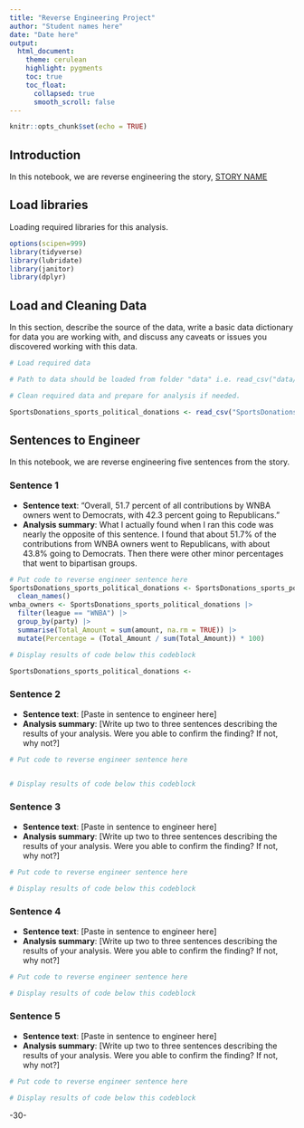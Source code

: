 ```yaml
---
title: "Reverse Engineering Project"
author: "Student names here"
date: "Date here"
output:
  html_document:
    theme: cerulean
    highlight: pygments
    toc: true
    toc_float:
      collapsed: true
      smooth_scroll: false
---
```


```r
knitr::opts_chunk$set(echo = TRUE)
```

## Introduction 

In this notebook, we are reverse engineering the story, [STORY NAME](STORY URL)

## Load libraries

Loading required libraries for this analysis.

```r
options(scipen=999)
library(tidyverse)
library(lubridate)
library(janitor)
library(dplyr)
```

## Load and Cleaning Data

In this section, describe the source of the data, write a basic data dictionary for data you are working with, and discuss any caveats or issues you discovered working with this data. 

```r
# Load required data

# Path to data should be loaded from folder "data" i.e. read_csv("data/name_of_data.csv")

# Clean required data and prepare for analysis if needed. 

SportsDonations_sports_political_donations <- read_csv("SportsDonations - sports-political-donations.csv")
```

## Sentences to Engineer
In this notebook, we are reverse engineering five sentences from the story.

### Sentence 1

* **Sentence text**: "Overall, 51.7 percent of all contributions by WNBA owners went to Democrats, with 42.3 percent going to Republicans."
* **Analysis summary**: What I actually found when I ran this code was nearly the opposite of this sentence. I found that about 51.7% of the contributions from WNBA owners went to Republicans, with about 43.8% going to Democrats. Then there were other minor percentages that went to bipartisan groups.

```r
# Put code to reverse engineer sentence here
SportsDonations_sports_political_donations <- SportsDonations_sports_political_donations |>
  clean_names()
wnba_owners <- SportsDonations_sports_political_donations |>
  filter(league == "WNBA") |>
  group_by(party) |>
  summarise(Total_Amount = sum(amount, na.rm = TRUE)) |>
  mutate(Percentage = (Total_Amount / sum(Total_Amount)) * 100)

# Display results of code below this codeblock

SportsDonations_sports_political_donations <- 
```

### Sentence 2

* **Sentence text**: [Paste in sentence to engineer here]
* **Analysis summary**: [Write up two to three sentences describing the results of your analysis.  Were you able to confirm the finding? If not, why not?]

```r
# Put code to reverse engineer sentence here


# Display results of code below this codeblock

```

### Sentence 3

* **Sentence text**: [Paste in sentence to engineer here]
* **Analysis summary**: [Write up two to three sentences describing the results of your analysis.  Were you able to confirm the finding? If not, why not?]

```r
# Put code to reverse engineer sentence here

# Display results of code below this codeblock

```

### Sentence 4

* **Sentence text**: [Paste in sentence to engineer here]
* **Analysis summary**: [Write up two to three sentences describing the results of your analysis.  Were you able to confirm the finding? If not, why not?]

```r
# Put code to reverse engineer sentence here

# Display results of code below this codeblock

```

### Sentence 5

* **Sentence text**: [Paste in sentence to engineer here]
* **Analysis summary**: [Write up two to three sentences describing the results of your analysis.  Were you able to confirm the finding? If not, why not?]

```r
# Put code to reverse engineer sentence here

# Display results of code below this codeblock

```

-30-